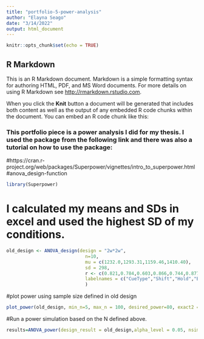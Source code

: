 ```yaml
---
title: "portfolio-5-power-analysis"
author: "Elayna Seago"
date: "3/14/2022"
output: html_document
---
```


```r
knitr::opts_chunk$set(echo = TRUE)
```

## R Markdown

This is an R Markdown document. Markdown is a simple formatting syntax for authoring HTML, PDF, and MS Word documents. For more details on using R Markdown see <http://rmarkdown.rstudio.com>.

When you click the **Knit** button a document will be generated that includes both content as well as the output of any embedded R code chunks within the document. You can embed an R code chunk like this:

### This portfolio piece is a power analysis I did for my thesis. I used the package from the following link and there was also a tutorial on how to use the package:
#https://cran.r-project.org/web/packages/Superpower/vignettes/intro_to_superpower.html#anova_design-function

```r
library(Superpower)
```


# I calculated my means and SDs in excel and used the highest SD of my conditions.
```r
old_design <- ANOVA_design(design = "2w*2w",
                             n=10,
                             mu = c(1232.0,1293.31,1159.46,1410.40),
                             sd = 298,
                             r <- c(0.821,0.784,0.603,0.866,0.744,0.877),
                             labelnames = c("CueType","Shift","Hold","BlockType","MostlyHold","MostlyShift")
                             )
```

#plot power using sample size defined in old design
```r
plot_power(old_design, min_n=5, max_n = 100, desired_power=80, exact2 = TRUE)
```


#Run a power simulation based on the N defined above.
```r
results=ANOVA_power(design_result = old_design,alpha_level = 0.05, nsims = 10000, seed=1234,)
```


